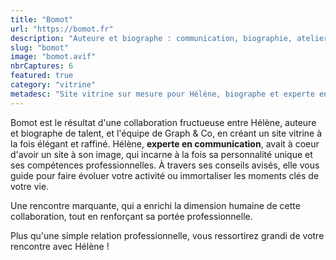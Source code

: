 ```yaml
---
title: "Bomot"
url: "https://bomot.fr"
description: "Auteure et biographe : communication, biographie, ateliers d'écriture"
slug: "bomot"
image: "bomot.avif"
nbrCaptures: 6
featured: true
category: "vitrine"
metadesc: "Site vitrine sur mesure pour Hélène, biographe et experte en communication : un design élégant et raffiné, fidèle à sa personnalité, pensé pour valoriser son activité et inspirer confiance."
---
```


Bomot est le résultat d'une collaboration fructueuse entre Hélène, auteure et biographe de talent, et l'équipe de Graph & Co, en créant un site vitrine à la fois élégant et raffiné. Hélène, **experte en communication**, avait à coeur d'avoir un site à son image, qui incarne à la fois sa personnalité unique et ses compétences professionnelles. À travers ses conseils avisés, elle vous guide pour faire évoluer votre activité ou immortaliser les moments clés de votre vie.

Une rencontre marquante, qui a enrichi la dimension humaine de cette collaboration, tout en renforçant sa portée professionnelle.

Plus qu'une simple relation professionnelle, vous ressortirez grandi de votre rencontre avec Hélène !
